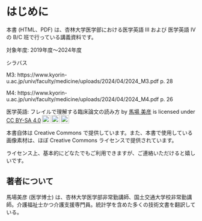# はじめに {.unnumbered}

本書 (HTML、PDF) は、杏林大学医学部における医学英語 III および 医学英語 IV の B/C 班で行っている講義資料です。

対象年度: 2019年度〜2024年度

シラバス

M3: https://www.kyorin-u.ac.jp/univ/faculty/medicine/uploads/2024/04/2024_M3.pdf p. 28

M4: https://www.kyorin-u.ac.jp/univ/faculty/medicine/uploads/2024/04/2024_M4.pdf p. 26

```{=html}
<p xmlns:cc="http://creativecommons.org/ns#" xmlns:dct="http://purl.org/dc/terms/"><span property="dct:title"> 医学英語: フレイルで理解する臨床論文の読み方</span> by <a rel="cc:attributionURL dct:creator" property="cc:attributionName" href="https://orcid.org/0000-0001-7034-9724">馬場 美彦</a> is licensed under <a href="https://creativecommons.org/licenses/by-sa/4.0/?ref=chooser-v1" target="_blank" rel="license noopener noreferrer" style="display:inline-block;">CC BY-SA 4.0<img style="height:22px!important;margin-left:3px;vertical-align:text-bottom;" src="https://mirrors.creativecommons.org/presskit/icons/cc.svg?ref=chooser-v1" alt=""><img style="height:22px!important;margin-left:3px;vertical-align:text-bottom;" src="https://mirrors.creativecommons.org/presskit/icons/by.svg?ref=chooser-v1" alt=""><img style="height:22px!important;margin-left:3px;vertical-align:text-bottom;" src="https://mirrors.creativecommons.org/presskit/icons/sa.svg?ref=chooser-v1" alt=""></a></p>
```
```{=latex}
医学英語: フレイルで理解する臨床論文の読み方 © 2024 by 馬場 美彦 is licensed under CC BY-SA 4.0
\includegraphics[width=0.05\textwidth]{img/cc.png}
\includegraphics[width=0.05\textwidth]{img/by.png}
\includegraphics[width=0.05\textwidth]{img/sa.png}
```

本書自体は Creative Commons で提供しています。また、本書で使用している画像素材は、ほぼ Creative Commons ライセンスで提供されています。

ライセンス上、基本的にどなたでもご利用できますが、ご連絡いただけると嬉しいです。


## 著者について {.unnumbered}

馬場美彦 (医学博士) は、杏林大学医学部非常勤講師、国土交通大学校非常勤講師。介護福祉士かつ介護支援専門員。統計学を含めた多くの技術文書を翻訳している。

